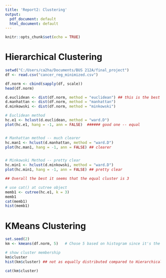 ---
title: 'Report2: Clustering'
output:
  pdf_document: default
  html_document: default
---

```{r setup, include=FALSE}
knitr::opts_chunk$set(echo = TRUE)
```

# Hierarchical Clustering

```{r}
setwd("C:/Users/ca2ha/Documents/BUS 212A/final_project")
df <- read.csv("cancer_reg_minimized.csv")

df.norm <- cbind(sapply(df, scale))
head(df.norm)

d.euclidean <- dist(df.norm, method = "euclidean") ## this is the best
d.manhattan <- dist(df.norm, method = "manhattan")
d.minkowski <- dist(df.norm, method = "minkowski")

# Euclidean method
hc.e1 <- hclust(d.euclidean, method = "ward.D")
plot(hc.e1, hang = -1, ann = FALSE)  ###### good one -- equal


# Manhattan method -- much clearer
hc.man1 <- hclust(d.manhattan, method = "ward.D")
plot(hc.man1, hang = -1, ann = FALSE) ## clearer


# Minkowski Method -- pretty clear
hc.min1 <- hclust(d.minkowski, method = "ward.D")
plot(hc.min1, hang = -1, ann = FALSE) ## pretty clear

## Overall the best it seems that the equal cluster is 3

# use cat() at cutree object
memb1 <- cutree(hc.e1, k = 3)
memb1
cat(memb1)
hist(memb1)

```

# KMeans Clustering
```{r}
set.seed(2)
km <- kmeans(df.norm, 5)   # Chose 5 based on histogram since it's the most equally distributed

# show cluster membership
km$cluster
hist(km$cluster) ## not as equally distributed compared to Hierarchical clustering

cat(km$cluster)
```